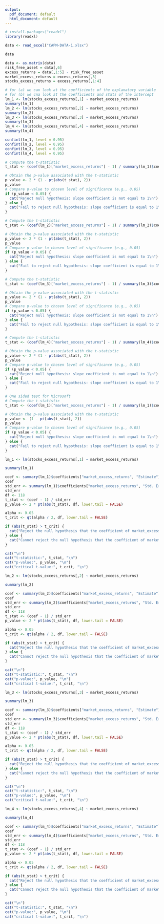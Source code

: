 ```yaml
---
output:
  pdf_document: default
  html_document: default
---
```

```r
# install.packages("readxl")
library(readxl)

data <- read_excel("CAPM-DATA-1.xlsx")

data
```

```r
data <- as.matrix(data)
risk_free_asset = data[,6]
excess_returns = data[,1:5] - risk_free_asset
market_excess_returns = excess_returns[,5]
stocks_excess_returns = excess_returns[,1:4]
```

```r
# for (a) we can look at the coefficients of the explanatory variable
# for (b) we cna look at the coefficients and stats of the intercept
lm_1 <- lm(stocks_excess_returns[,1] ~ market_excess_returns)
summary(lm_1)
lm_2 <- lm(stocks_excess_returns[,2] ~ market_excess_returns)
summary(lm_2)
lm_3 <- lm(stocks_excess_returns[,3] ~ market_excess_returns)
summary(lm_3)
lm_4 <- lm(stocks_excess_returns[,4] ~ market_excess_returns)
summary(lm_4)
```

```r
confint(lm_1, level = 0.95)
confint(lm_2, level = 0.95)
confint(lm_3, level = 0.95)
confint(lm_4, level = 0.95)
```

```r
# Compute the t-statistic
t_stat <- (coef(lm_1)["market_excess_returns"] - 1) / summary(lm_1)$coef["market_excess_returns", "Std. Error"]

# Obtain the p-value associated with the t-statistic
p_value <- 2 * (1 - pt(abs(t_stat), 2))
p_value
# Compare p-value to chosen level of significance (e.g., 0.05)
if (p_value < 0.05) {
  cat("Reject null hypothesis: slope coefficient is not equal to 1\n")
} else {
  cat("Fail to reject null hypothesis: slope coefficient is equal to 1\n")
}

# Compute the t-statistic
t_stat <- (coef(lm_2)["market_excess_returns"] - 1) / summary(lm_2)$coef["market_excess_returns", "Std. Error"]

# Obtain the p-value associated with the t-statistic
p_value <- 2 * (1 - pt(abs(t_stat), 2))
p_value
# Compare p-value to chosen level of significance (e.g., 0.05)
if (p_value < 0.05) {
  cat("Reject null hypothesis: slope coefficient is not equal to 1\n")
} else {
  cat("Fail to reject null hypothesis: slope coefficient is equal to 1\n")
}

# Compute the t-statistic
t_stat <- (coef(lm_3)["market_excess_returns"] - 1) / summary(lm_3)$coef["market_excess_returns", "Std. Error"]

# Obtain the p-value associated with the t-statistic
p_value <- 2 * (1 - pt(abs(t_stat), 2))
p_value
# Compare p-value to chosen level of significance (e.g., 0.05)
if (p_value < 0.05) {
  cat("Reject null hypothesis: slope coefficient is not equal to 1\n")
} else {
  cat("Fail to reject null hypothesis: slope coefficient is equal to 1\n")
}

# Compute the t-statistic
t_stat <- (coef(lm_4)["market_excess_returns"] - 1) / summary(lm_4)$coef["market_excess_returns", "Std. Error"]

# Obtain the p-value associated with the t-statistic
p_value <- 2 * (1 - pt(abs(t_stat), 2))
p_value
# Compare p-value to chosen level of significance (e.g., 0.05)
if (p_value < 0.05) {
  cat("Reject null hypothesis: slope coefficient is not equal to 1\n")
} else {
  cat("Fail to reject null hypothesis: slope coefficient is equal to 1\n")
}

```

```r
# One sided test for Microsoft
# Compute the t-statistic
t_stat <- (coef(lm_1)["market_excess_returns"] - 1) / summary(lm_1)$coef["market_excess_returns", "Std. Error"]

# Obtain the p-value associated with the t-statistic
p_value <- (1 - pt(abs(t_stat), 2))
p_value
# Compare p-value to chosen level of significance (e.g., 0.05)
if (p_value < 0.05) {
  cat("Reject null hypothesis: slope coefficient is not equal to 1\n")
} else {
  cat("Fail to reject null hypothesis: slope coefficient is equal to 1\n")
}
```

```r
lm_1 <- lm(stocks_excess_returns[,1] ~ market_excess_returns)

summary(lm_1)

coef <- summary(lm_1)$coefficients["market_excess_returns", "Estimate"]
coef
std_err <- summary(lm_1)$coefficients["market_excess_returns", "Std. Error"]
std_err
df <- 118
t_stat <- (coef - 1) / std_err
p_value <- 2 * pt(abs(t_stat), df, lower.tail = FALSE)

alpha <- 0.05
t_crit <- qt(alpha / 2, df, lower.tail = FALSE)

if (abs(t_stat) > t_crit) {
  cat("Reject the null hypothesis that the coefficient of market_excess_returns is equal to 1.")
} else {
  cat("Cannot reject the null hypothesis that the coefficient of market_excess_returns is equal to 1.")
}

cat("\n")
cat("t-statistic:", t_stat, "\n")
cat("p-value:", p_value, "\n")
cat("critical t-value:", t_crit, "\n")

```

```r
lm_2 <- lm(stocks_excess_returns[,2] ~ market_excess_returns)

summary(lm_2)

coef <- summary(lm_2)$coefficients["market_excess_returns", "Estimate"]
coef
std_err <- summary(lm_2)$coefficients["market_excess_returns", "Std. Error"]
std_err
df <- 118
t_stat <- (coef - 1) / std_err
p_value <- 2 * pt(abs(t_stat), df, lower.tail = FALSE)

alpha <- 0.05
t_crit <- qt(alpha / 2, df, lower.tail = FALSE)

if (abs(t_stat) > t_crit) {
  cat("Reject the null hypothesis that the coefficient of market_excess_returns is equal to 1.")
} else {
  cat("Cannot reject the null hypothesis that the coefficient of market_excess_returns is equal to 1.")
}

cat("\n")
cat("t-statistic:", t_stat, "\n")
cat("p-value:", p_value, "\n")
cat("critical t-value:", t_crit, "\n")

```

```r
lm_3 <- lm(stocks_excess_returns[,3] ~ market_excess_returns)

summary(lm_3)

coef <- summary(lm_3)$coefficients["market_excess_returns", "Estimate"]
coef
std_err <- summary(lm_3)$coefficients["market_excess_returns", "Std. Error"]
std_err
df <- 118
t_stat <- (coef - 1) / std_err
p_value <- 2 * pt(abs(t_stat), df, lower.tail = FALSE)

alpha <- 0.05
t_crit <- qt(alpha / 2, df, lower.tail = FALSE)

if (abs(t_stat) > t_crit) {
  cat("Reject the null hypothesis that the coefficient of market_excess_returns is equal to 1.")
} else {
  cat("Cannot reject the null hypothesis that the coefficient of market_excess_returns is equal to 1.")
}

cat("\n")
cat("t-statistic:", t_stat, "\n")
cat("p-value:", p_value, "\n")
cat("critical t-value:", t_crit, "\n")

```

```r
lm_4 <- lm(stocks_excess_returns[,4] ~ market_excess_returns)

summary(lm_4)

coef <- summary(lm_4)$coefficients["market_excess_returns", "Estimate"]
coef
std_err <- summary(lm_4)$coefficients["market_excess_returns", "Std. Error"]
std_err
df <- 118
t_stat <- (coef - 1) / std_err
p_value <- 2 * pt(abs(t_stat), df, lower.tail = FALSE)

alpha <- 0.05
t_crit <- qt(alpha / 2, df, lower.tail = FALSE)

if (abs(t_stat) > t_crit) {
  cat("Reject the null hypothesis that the coefficient of market_excess_returns is equal to 1.")
} else {
  cat("Cannot reject the null hypothesis that the coefficient of market_excess_returns is equal to 1.")
}

cat("\n")
cat("t-statistic:", t_stat, "\n")
cat("p-value:", p_value, "\n")
cat("critical t-value:", t_crit, "\n")

```